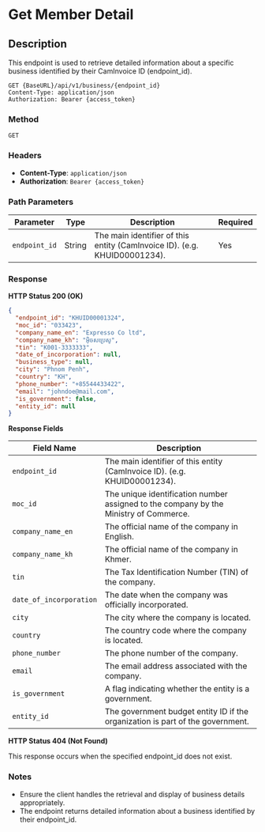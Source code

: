 
# Get Member Detail

## Description
This endpoint is used to retrieve detailed information about a specific business identified by their CamInvoice ID (endpoint_id).

```http
GET {BaseURL}/api/v1/business/{endpoint_id}
Content-Type: application/json
Authorization: Bearer {access_token}
```
### Method 
`GET`

### Headers
- **Content-Type**: `application/json`
- **Authorization**: `Bearer {access_token}`

### Path Parameters

| Parameter | Type   | Description                                                 | Required |
|-----------|--------|-------------------------------------------------------------|----------|
| `endpoint_id`  | String | The main identifier of this entity (CamInvoice ID). (e.g. KHUID00001234). | Yes      |

### Response

**HTTP Status 200 (OK)**

```json
{
  "endpoint_id": "KHUID00001324",
  "moc_id": "033423",
  "company_name_en": "Expresso Co ltd",
  "company_name_kh": "អុិចសប្រេសូ",
  "tin": "K001-3333333",
  "date_of_incorporation": null,
  "business_type": null,
  "city": "Phnom Penh",
  "country": "KH",
  "phone_number": "+85544433422",
  "email": "johndoe@mail.com",
  "is_government": false,
  "entity_id": null
}
```

**Response Fields**


| Field Name            | Description                                                           |
|-----------------------|-----------------------------------------------------------------------|
|`endpoint_id`          |  The main identifier of this entity (CamInvoice ID). (e.g. KHUID00001234). |
| `moc_id`              | The unique identification number assigned to the company by the Ministry of Commerce. |
| `company_name_en`     | The official name of the company in English.                          |
| `company_name_kh`     | The official name of the company in Khmer.                            |
| `tin`                 | The Tax Identification Number (TIN) of the company.                   |
| `date_of_incorporation`| The date when the company was officially incorporated.                |
| `city`                | The city where the company is located.                                |
| `country`             | The country code where the company is located.                        |
| `phone_number`        | The phone number of the company.                                      |
| `email`               | The email address associated with the company.                        |
| `is_government`       | A flag indicating whether the entity is a government.                  |
| `entity_id`           | The government budget entity ID if the organization is part of the government.|

**HTTP Status 404 (Not Found)**

This response occurs when the specified endpoint_id does not exist.

### Notes
- Ensure the client handles the retrieval and display of business details appropriately.
- The endpoint returns detailed information about a business identified by their endpoint_id.

